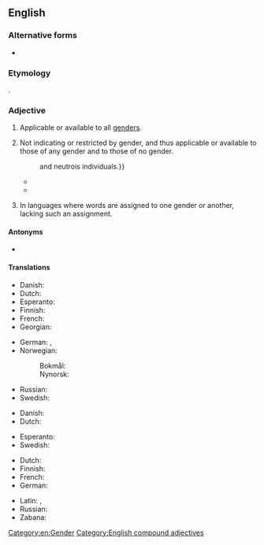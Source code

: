 {{also|genderneutral|gender neutral}}
==English==

===Alternative forms===
* {{alt|en|genderneutral|gender neutral}}

===Etymology===
{{com+|en|gender|neutral}}.

===Adjective===
{{en-adj}}

# Applicable or available to all [[genders]].
#: {{ux|en|The women's sleeping quarters are on the left side of the dormitory, the men's are on the right; '''gender-neutral''' restrooms are located in the middle.}}
#: {{ux|en|Many modern laws use '''gender-neutral''' constructions like "they" in place of the old, supposedly unmarked "he".}}
# Not indicating or restricted by gender, and thus applicable or available to those of any gender and to those of no gender.
#: {{syn|en|gender-inclusive|genderless|ungendered|unisex|non-gendered}}
#: {{ux|en|'''Gender-neutral''' pronouns like "ey" and "ze" are used by many genderqueer, intersex{{,}} and neutrois individuals.}}
#* {{quote-journal
|en
|year=1995
|month=November
|last=Elliot
|first=Kandis
|title=The Androgyne Murders
|journal=Science Fiction Age
|genre=[[science fiction|Science Fiction]]
|url=https://archive.org/details/Science_Fiction_Age_v04n01_1995-11/
|volume=4
|issue=1
|issn=1065-1829
|oclc=26520385
|pages=50-51
|pageurl=https://archive.org/details/Science_Fiction_Age_v04n01_1995-11/page/n49/
|text=Ramant’s brain had to switch gears. Of course he knew that the Vonarians used a '''gender-neutral''' pronoun set when referring to themselves, and he’d even practiced it, but when it rolled off Boë’s sweet and mellow tongue it sounded like an alien language.}}
#* {{quote-journal|en|date=2022 April 20|title=Network News: RSSB to explore new terms to replace 'pilotman'|journal=RAIL|issue=955|page=16|text=Alongside its vital role of maintaining and reviewing each of the rail industry's 294 technical and safety standards, the Rail Safety and Standards Board (RSSB) is about to turn its attention to how to make the term 'pilotman' '''gender-neutral'''.}}
# {{lb|en|grammar}} In languages where words are assigned to one gender or another, lacking such an assignment.
#: {{syn|en|epicene}}

====Antonyms====
* {{l|en|gender-specific}}

====Translations====
{{trans-top|applicable to all genders}}
* Danish: {{t|da|kønsneutral}}
* Dutch: {{t+|nl|genderneutraal}}
* Esperanto: {{t|eo|genroneŭtrala}}
* Finnish: {{t+|fi|sukupuolineutraali}}
* French: {{t+|fr|unigenre}}
* Georgian: {{t|ka|გენდერ-ნეიტრალური}}
{{trans-mid}}
* German: {{t+|de|geschlechtsneutral}}, {{t+|de|unisex}}
* Norwegian:
*: Bokmål: {{t|nb|kjønnsnøytral}}
*: Nynorsk: {{t|nn|kjønnsnøytral}}
* Russian: {{t+|ru|ге́ндерно-нейтра́льный|tr=géndɛrno-nejtrálʹnyj}}
* Swedish: {{t+|sv|könsneutral}}
{{trans-bottom}}

{{trans-top|applicable to those of any or no gender}}
* Danish: {{t|da|kønsneutral}}
* Dutch: {{t+|nl|genderneutraal}}
{{trans-mid}}
* Esperanto: {{t|eo|genroneŭtrala}}
* Swedish: {{t+|sv|könsneutral}}
{{trans-bottom}}

{{trans-top|grammar: lacking gender assignment}}
* Dutch: {{t+|nl|geslachtsloos}}
* Finnish: {{t+|fi|suvuton}}
* French: {{t+|fr|épicène}}
* German: {{t+|de|geschlechtslos}}
{{trans-mid}}
* Latin: {{t|la|agenus}}, {{t|la|insexus}}
* Russian: {{t|ru|неродово́й}}
* Zabana: {{t|kji|zemoliana}}
{{trans-bottom}}

[[Category:en:Gender]]
[[Category:English compound adjectives]]